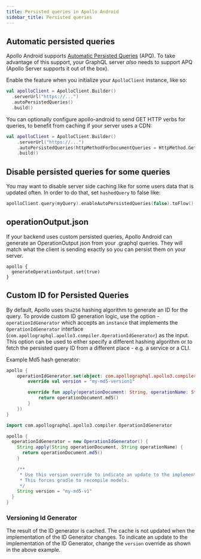 ```yaml
---
title: Persisted queries in Apollo Android
sidebar_title: Persisted queries
---
```



## Automatic persisted queries

Apollo Android supports [Automatic Persisted Queries](https://www.apollographql.com/docs/apollo-server/performance/apq/) (APQ). To take advantage of this support, your GraphQL server _also_ needs to support APQ (Apollo Server supports it out of the box).

Enable the feature when you initialize your `ApolloClient` instance, like so:

```kotlin
val apolloClient = ApolloClient.Builder()
  .serverUrl("https://...")
  .autoPersistedQueries()
  .build()
```

You can optionally configure apollo-android to send GET HTTP verbs for queries, to benefit from caching if your server uses a CDN:
```kotlin
val apolloClient = ApolloClient.Builder()
    .serverUrl("https://...")
    .autoPersistedQueries(httpMethodForDocumentQueries = HttpMethod.Get)
    .build()
```

## Disable persisted queries for some queries

You may want to disable server side caching like for some users data that is updated often. In order to do that, set `hashedQuery` to false like:
```kotlin
apolloClient.query(myQuery).enableAutoPersistedQueries(false).toFlow()
```

## operationOutput.json

If your backend uses custom persisted queries, Apollo Android can generate an OperationOutput json from your .graphql queries. They will match what the client is sending exactly so you can persist them on your server.

```
apollo {
  generateOperationOutput.set(true)
}
```

## Custom ID for Persisted Queries

By default, Apollo uses `Sha256` hashing algorithm to generate an ID for the query. To provide custom ID generation logic, use the option - `operationIdGenerator` which accepts an `instance` that implements the `OperationIdGenerator` interface (`com.apollographql.apollo3.compiler.OperationIdGenerator`) as the input. This option can be used to either specify a different hashing algorithm or to fetch the persisted query ID from a different place - e.g. a service or a CLI.

Example Md5 hash generator:

<MultiCodeBlock>

```kotlin
apollo {
    operationIdGenerator.set(object: com.apollographql.apollo3.compiler.OperationIdGenerator {
        override val version = "my-md5-version1"

        override fun apply(operationDocument: String, operationName: String): String {
            return operationDocument.md5()
        }
    })
}
```

```groovy
import com.apollographql.apollo3.compiler.OperationIdGenerator

apollo {
  operationIdGenerator = new OperationIdGenerator() {
    String apply(String operationDocument, String operationName) {
      return operationDocument.md5()
    }

    /**
     * Use this version override to indicate an update to the implementation.
     * This forces gradle to recompile models.
     */
    String version = "my-md5-v1"
  }
}
```

</MultiCodeBlock>

### Versioning Id Generator

The result of the ID generator is cached. The cache is not updated when the implementation of the ID Generator changes. To indicate an update to the implementation of the ID Generator, change the `version` override as shown in the above example.
